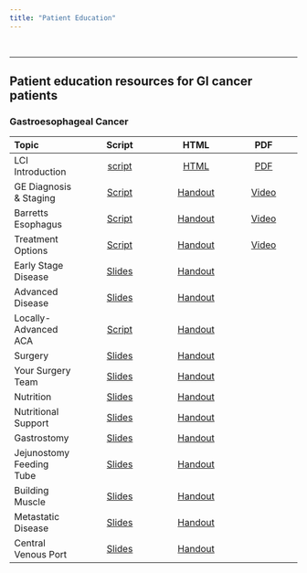 ```yaml
---
title: "Patient Education"
---
```


<br/>

<hr/>

## Patient education resources for GI cancer patients

### Gastroesophageal Cancer

| Topic                    |                 Script                  |         HTML |        PDF                 |                        Video                         |
|:----------------|:-------------------:|:---------------:|:---------------:|
| LCI Introduction         |         [script](lci_intro.qmd)         |       [HTML](lci_intro.html) | [PDF](lci_intro.pdf)         | [Video](https://www.youtube.com/watch?v=aDkgurq17wE) |
| GE Diagnosis & Staging   |       [Script](ge_dx_staging.qmd)       |      [Handout](ge_dx_staging.pdf)       | [Video](https://www.youtube.com/watch?v=aDkgurq17wE) |
| Barretts Esophagus       | [Script](slides/03-Eso_Care_Team.html)  | [Handout](slides/03-Eso_Care_Team.pdf)  | [Video](https://www.youtube.com/watch?v=aDkgurq17wE) |
| Treatment Options        | [Script](slides/04-Eso_Rx_Options.html) | [Handout](slides/04-Eso_Rx_Options.pdf) | [Video](https://www.youtube.com/watch?v=Tk8cp3uL-lU) |
| Early Stage Disease      |   [Slides](slides/06-Eso_Early.html)    |   [Handout](slides/06-Eso_Early.pdf)    |                                                      |
| Advanced Disease         |  [Slides](slides/08-Eso_Advanced.html)  |  [Handout](slides/08-Eso_Advanced.pdf)  |                                                      |
| Locally-Advanced ACA     | [Script](eso_aca_locally_advanced.html) | [Handout](eso_aca_locally_advanced.pdf) |                                                      |
| Surgery                  |  [Slides](slides/12-Eso_Surgery.html)   |  [Handout](slides/12-Eso_Surgery.pdf)   |                                                      |
| Your Surgery Team        |    [Slides](slides/32-Surgeon.html)     |    [Handout](slides/32-Surgeon.pdf)     |                                                      |
| Nutrition                |   [Slides](slides/22-Nutrition.html)    |   [Handout](slides/22-Nutrition.pdf)    |                                                      |
| Nutritional Support      | [Slides](slides/23-Feeding_Tubes.html)  | [Handout](slides/23-Feeding_Tubes.pdf)  |                                                      |
| Gastrostomy              |  [Slides](slides/24-Gastrostomy.html)   |  [Handout](slides/24-Gastrostomy.pdf)   |                                                      |
| Jejunostomy Feeding Tube |  [Slides](slides/26-Jejunostomy.html)   |  [Handout](slides/26-Jejunostomy.pdf)   |                                                      |
| Building Muscle          |    [Slides](slides/34-Exercise.html)    |    [Handout](slides/34-Exercise.pdf)    |                                                      |
| Metastatic Disease       | [Slides](slides/16-Eso_Metastatic.html) | [Handout](slides/16-Eso_Metastatic.pdf) |                                                      |
| Central Venous Port      |      [Slides](slides/38-Port.html)      |      [Handout](slides/38-Port.pdf)      |                                                      |
